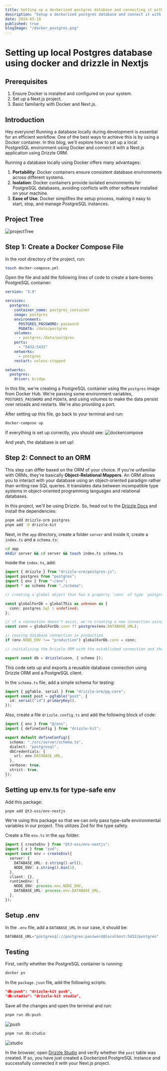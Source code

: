 ```yaml
---
title: Setting up a dockerized postgres database and connecting it with nextjs using Drizzle-ORM
description: "Setup a dockerized postgres database and connect it with nextjs using Drizzle-ORM"
date: 2024-05-18
published: true
blogImage: "/docker_postgres.png"
---
```

# Setting up local Postgres database using docker and drizzle in Nextjs

## Prerequisites

1. Ensure Docker is installed and configured on your system.
2. Set up a Next.js project.
3. Basic familiarity with Docker and Next.js.

## Introduction

Hey everyone! Running a database locally during development is essential for an efficient workflow. One of the best ways to achieve this is by using a Docker container. In this blog, we'll explore how to set up a local PostgreSQL environment using Docker and connect it with a Next.js application using Drizzle ORM.

Running a database locally using Docker offers many advantages:

1. **Portability**: Docker containers ensure consistent database environments across different systems.
2. **Isolation**: Docker containers provide isolated environments for PostgreSQL databases, avoiding conflicts with other software installed on your machine.
3. **Ease of Use**: Docker simplifies the setup process, making it easy to start, stop, and manage PostgreSQL instances.

## Project Tree
![projectTree](/projectTreeDocker.png)

## Step 1: Create a Docker Compose File

In the root directory of the project, run:
```bash
touch docker-compose.yml
```
Open the file and add the following lines of code to create a bare-bones PostgreSQL container:
```yaml
version: "3.9"

services:
  postgres:
    container_name: postgres_container
    image: postgres
    environment:
      POSTGRES_PASSWORD: password
      PGDATA: /data/postgres
    volumes:
      - postgres:/data/postgres
    ports:
      - "5432:5432"
    networks:
      - postgres
    restart: unless-stopped

networks:
  postgres:
    driver: bridge
```
In this file, we're creating a PostgreSQL container using the `postgres` image from Docker Hub. We're passing some environment variables, `POSTGRES_PASSWORD` and `PGDATA`, and using volumes to make the data persist over reloads and restarts. We're also providing a port.

After setting up this file, go back to your terminal and run:
```bash
docker-compose up
```

If everything is set up correctly, you should see:
![dockercompose](/dockercompose.png)

And yeah, the database is set up!

## Step 2: Connect to an ORM

This step can differ based on the ORM of your choice. If you're unfamiliar with ORMs, they're basically **Object-Relational Mappers**. An ORM allows you to interact with your database using an object-oriented paradigm rather than writing raw SQL queries. It translates data between incompatible type systems in object-oriented programming languages and relational databases.

In this project, we'll be using Drizzle. So, head out to the [Drizzle Docs](https://orm.drizzle.team/docs/get-started-postgresql#postgresjs) and install the dependencies:
```bash
pnpm add drizzle-orm postgres
pnpm add -D drizzle-kit
```
Next, in the `app` directory, create a folder `server` and inside it, create a `index.ts` and a `schema.ts`:
```bash
cd app
mkdir server && cd server && touch index.ts schema.ts
```
Inside the `index.ts`, add:
```ts
import { drizzle } from "drizzle-orm/postgres-js";
import postgres from "postgres";
import { env } from "~/env";
import * as schema from "./schema";

// creating a global object that has a property `conn` of type `postgres.Sql`

const globalForDb = globalThis as unknown as {
  conn: postgres.Sql | undefined;
};

// if a connection doesn't exist, we're creating a new connection using the PostgreSQL client
const conn = globalForDb.conn ?? postgres(env.DATABASE_URL);

// reusing database connection in production
if (env.NODE_ENV !== "production") globalForDb.conn = conn;

// initializing the Drizzle ORM with the established connection and the schema definitions

export const db = drizzle(conn, { schema });
```
This code sets up and exports a reusable database connection using Drizzle ORM and a PostgreSQL client.

In the `schema.ts` file, add a simple schema for testing:
```ts
import { pgTable, serial } from "drizzle-orm/pg-core";
export const post = pgTable("post", {
  id: serial("id").primaryKey(),
});
```
Also, create a file `drizzle.config.ts` and add the following block of code:
```ts
import { env } from "@/env";
import { defineConfig } from "drizzle-kit";

export default defineConfig({
  schema: "./src/server/schema.ts",
  dialect: "postgresql",
  dbCredentials: {
    url: env.DATABASE_URL,
  },
  verbose: true,
  strict: true,
});
```
## Setting up env.ts for type-safe env

Add this package:
```bash
pnpm add @t3-oss/env-nextjs
```
We're using this package so that we can only pass type-safe environmental variables in our project. This utilizes Zod for the type safety.

Create a file `env.ts` in the `app` folder:
```ts
import { createEnv } from "@t3-oss/env-nextjs";
import { z } from "zod";
export const env = createEnv({
  server: {
    DATABASE_URL: z.string().url(),
    NODE_ENV: z.string().min(1),
  },
  client: {},
  runtimeEnv: {
    NODE_ENV: process.env.NODE_ENV,
    DATABASE_URL: process.env.DATABASE_URL,
  },
});
```
## Setup .env

In the `.env` file, add a `DATABASE_URL` in our case, it should be:
```ts
DATABASE_URL="postgresql://postgres:password@localhost:5432/postgres"
```
## Testing

First, verify whether the PostgreSQL container is running:
```bash
docker ps
```
In the `package.json` file, add the following scripts:
```json
"db:push": "drizzle-kit push",
"db:studio": "drizzle-kit studio",
```
Save all the changes and open the terminal and run:
```bash
pnpm run db:push
```
![push](/dbpush.png)
```bash
pnpm run db:studio
```
![studio](/dbstudio.png)

In the browser, open [Drizzle Studio](https://local.drizzle.studio/) and verify whether the `post` table was created. If so, you have just created a Dockerized PostgreSQL instance and successfully connected it with your Next.js project.